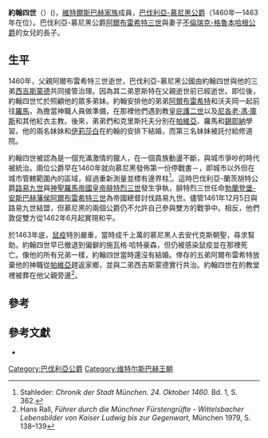 '''約翰四世'''（{{bd|1437年|10月4日|1463年|11月18日|catIdx=J}}）({{Lang-de|Johann IV., Herzog von Bayern}})，[[維特爾斯巴赫王朝|維特爾斯巴赫家族]]成員，[[巴伐利亞統治者列表|巴伐利亞-慕尼黑公爵]]（1460年—1463年在位）。巴伐利亞-慕尼黑公爵[[阿爾布雷希特三世_(巴伐利亞)|阿爾布雷希特三世]]與妻子[[不倫瑞克統治者列表|不倫瑞克-格魯本哈根公爵]]{{link-en|埃里希一世 (不倫瑞克-格魯本哈根)|Eric I, Duke of Brunswick-Grubenhagen|埃里希一世}}的女兒{{link-en|不倫瑞克-格魯本哈根的安娜|Anna of Brunswick-Grubenhagen-Einbeck}}的長子。

==生平==
1460年，父親阿爾布雷希特三世逝世，巴伐利亞-慕尼黑公國由約翰四世與他的三弟[[西吉斯蒙德_(巴伐利亞)|西吉斯蒙德]]共同接管治理。因為其二弟恩斯特在父親逝世前已經逝世。即位後，約翰四世忙於照顧他的眾多弟妹。約翰安排他的弟弟[[阿爾布雷希特四世_(巴伐利亞)|阿爾布雷希特]]和沃夫岡一起前往[[羅馬|羅馬]]，為擔當神職人員做準備，在那裡他們遇到教皇[[庇護二世|庇護二世]]以及[[庫薩的尼各老|尼各老·馮·庫斯]]和其他紅衣主教。後來，弟弟們和克里斯托夫分別在[[帕維亞|帕維亞]]、羅馬和[[錫耶納|錫耶納]]學習。他的兩名妹妹{{link-en|巴伐利亞的瑪格麗特 (1442-1479)|Margaret of Bavaria, Marchioness of Mantua|瑪格麗特}}和[[巴伐利亞的伊莉莎白_(1443-1484)|伊莉莎白]]在約翰的安排下結婚，而第三名妹妹{{link-de|巴伐利亞的芭芭拉|Barbara von Bayern|芭芭拉}}被託付給修道院。

約翰四世被認為是一個充滿激情的獵人，在一個貴族動盪不斷，與城市爭吵的時代被統治。兩位公爵早在1460年就向慕尼黑發佈第一份停戰書－{{link-de|慕尼黑休戰書|Münchner Burgfrieden}}，即城市以外但在城市管轄範圍內的區域，經過重新測量並標有邊界柱<ref>Stahleder: ''Chronik der Stadt München. 24. Oktober 1460.'' Bd. 1, S. 362.</ref>。這時巴伐利亞-蘭茨胡特公爵[[路易九世_(巴伐利亞)|路易九世]]與[[神聖羅馬帝國皇帝|神聖羅馬帝國皇帝]][[腓特烈三世_(神聖羅馬帝國)|腓特烈三世]]發生爭執，腓特烈三世任命[[勃蘭登堡-安斯巴赫藩侯|勃蘭登堡-安斯巴赫藩侯]][[阿爾布雷希特三世_(勃蘭登堡)|阿爾布雷希特三世]]為帝國總督討伐路易九世。儘管1461年12月5日與路易九世結盟，但慕尼黑的兩個公爵仍不允許自己參與雙方的戰爭中。相反，他們敦促雙方從1462年6月起實現和平。

於1463年底，[[鼠疫|鼠疫]]特別嚴重，當時成千上萬的慕尼黑人去安代克斯朝聖，尋求幫助。約翰四世早已撤退到偏僻的施瓦格·哈特豪森，但仍被感染鼠疫並在那裡死亡。像他的所有兄弟一樣，約翰四世當時還沒有結婚。倖存的五弟阿爾布雷希特放棄他的神職從[[帕維亞|帕維亞]]趕返家鄉，並與二弟西吉斯蒙德實行共治。約翰四世在{{link-en|安代克斯修道院|Andechs Abbey}}的教堂裡被葬在他父親旁邊<ref>Hans Rall, ''Führer durch die Münchner Fürstengrüfte - Wittelsbacher Lebensbilder von Kaiser Ludwig bis zur Gegenwart'', München 1979, S. 138–139</ref>。

==參考==
{{Reflist}}

==參考文獻==
* {{Literatur|Autor =  Helga Czerny|Titel = Der Tod der bayerischen Herzöge im Spätmittelalter und in der frühen Neuzeit 1347–1579. Vorbereitungen – Sterben – Trauerfeierlichkeiten – Grablegen – Memoria|Verlag = C. H. Beck|Ort = München|Datum = 2005|ISBN = 3-406-10742-7|Seiten = 205–210|Reihe = Schriftenreihe zur bayerischen Landesgeschichte|BandReihe = 146|Kommentar = zugleich Dissertation, Universität München 2004}}

{{s-start}}
{{s-hou|[[維特爾斯巴赫王朝|維特爾斯巴赫王朝]]|1437年|10月4日|1463年|11月18日}}
{{S-reg|}}
{{S-bef| before =[[阿爾布雷希特三世_(巴伐利亞)|阿爾布雷希特三世]]}}
{{S-ttl| title  = [[巴伐利亞統治者列表|巴伐利亞-慕尼黑公爵]]
       | years  = 1460年–1463年}}
{{S-aft| after  = [[西吉斯蒙德_(巴伐利亞)|西吉斯蒙德]]及[[阿爾布雷希特四世_(巴伐利亞)|阿爾布雷希特四世]]}}
{{End box}}
{{Authority Control}}

[[Category:巴伐利亞公爵|Category:巴伐利亞公爵]]
[[Category:维特尔斯巴赫王朝|Category:维特尔斯巴赫王朝]]